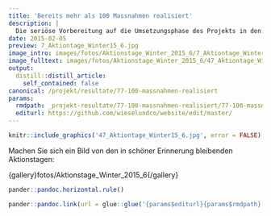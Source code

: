 ```yaml
---
title: 'Bereits mehr als 100 Massnahmen realisiert'
description: |
  Die seriöse Vorbereitung auf die Umsetzungsphase des Projekts in den Jahren 2014 und 2015 hat sich offensichtlich gelohnt. Dank den guten Kontakten mit Landwirten, Jägern und Förstern konnten im ersten Quartal 2016 bereits über hundert Massnahmen umgesetzt werden: Asthaufen, Winterquartiere, Gebüschgruppen und Gross-Strukturen.  Gelungen ist dies nicht zuletzt dank der massgeblichen Beteiligung der Ackerbaustellenleiter und Leiter von Vernetzungsprojekten.  Ohne das Mitwirken von unzähligen HelferInnen von Naturschutzvereinen, Pfadfinder-Abteilungen, Schulklassen, Jagdgesellschaften, Anwohnerschaften etc. wäre dies nicht möglich gewesen. Ihnen allen gebührt ein herzliches Dankeschön! Wiesel & Co am Zimmerberg blickt zuversichtlich auf den April und die kommenden Saisons voller Aufwertungsmassnahmen für die Lebensräume der Kleinraubtiere. Machen Sie sich ein Bild von den in schöner Erinnerung bleibenden Aktionstagen:
date: 2015-02-05
preview: 7_Aktiontage_Winter15_6.jpg
image_intro: images/fotos/Aktionstage_Winter_2015_6/7_Aktiontage_Winter15_6.jpg
image_fulltext: images/fotos/Aktionstage_Winter_2015_6/47_Aktiontage_Winter15_6.jpg
output:
  distill::distill_article:
    self_contained: false
canonical: /projekt/resultate/77-100-massnahmen-realisiert
params:
  rmdpath: _projekt-resultate/77-100-massnahmen-realisiert/77-100-massnahmen-realisiert.Rmd
  editurl: https://github.com/wieselundco/website/edit/master/
---
```



```r
knitr::include_graphics('47_Aktiontage_Winter15_6.jpg', error = FALSE) #images/fotos/Aktionstage_Winter_2015_6/47_Aktiontage_Winter15_6.jpg
```

Machen Sie sich ein Bild von den in schöner Erinnerung
bleibenden Aktionstagen: 

{gallery}fotos/Aktionstage\_Winter\_2015\_6{/gallery}

```r
pander::pandoc.horizontal.rule()

pander::pandoc.link(url = glue::glue('{params$editurl}{params$rmdpath}'),text = 'Artikel bearbeiten')
```

<!--http://wieselundco.ch/projekt/resultate/77-100-massnahmen-realisiert-->
